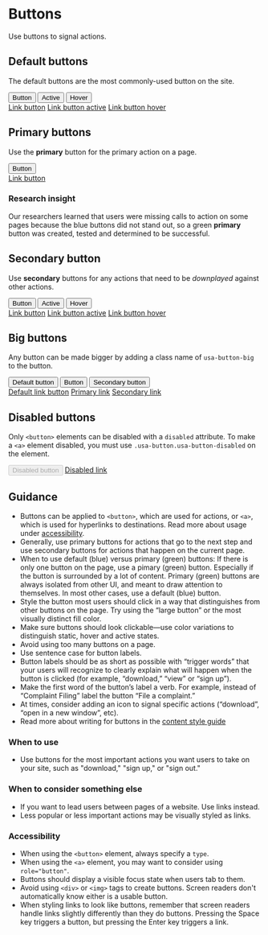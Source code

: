 
<Meta title="Designer Documentation/Buttons" />

# Buttons

Use buttons to signal actions.

## Default buttons

The default buttons are the most commonly-used button on the site.

<Canvas>
  <div>
    <button type="button" className="usa-button">Button</button>
    <button type="button" className="usa-button usa-button-active">Active</button>
    <button type="button" className="usa-button usa-button-hover">Hover</button>
    <br/>
    <a href="#" className="usa-button">Link button</a>
    <a href="#" className="usa-button usa-button-active">Link button active</a>
    <a href="#" className="usa-button usa-button-hover">Link button hover</a>
  </div>
</Canvas>

## Primary buttons

Use the **primary** button for the primary action on a page.


<Canvas>
  <div>
    <button type="button" class="usa-button-primary va-button-primary">Button</button>
    <br/>
    <a class="usa-button-primary va-button-primary" href="#">Link button</a>
  </div>
</Canvas>


### Research insight

Our researchers learned that users were missing calls to action on some pages because the blue buttons did not stand out, so a green **primary** button was created, tested and determined to be successful.

## Secondary button

Use **secondary** buttons for any actions that need to be _downplayed_ against other actions.


<Canvas>
  <div>
    <button class="usa-button-secondary">Button</button>
    <button class="usa-button-secondary usa-button-active">Active</button>
    <button class="usa-button-secondary usa-button-hover">Hover</button>
    <br/>
    <a href="#" class="usa-button usa-button-secondary">Link button</a>
    <a href="#" class="usa-button usa-button-secondary usa-button-active">Link button active</a>
    <a href="#" class="usa-button usa-button-secondary usa-button-hover">Link button hover</a>
  </div>
</Canvas>

## Big buttons

Any button can be made bigger by adding a class name of `usa-button-big` to the button.


<Canvas>
  <div>
    <button type="button" class="usa-button usa-button-big">Default button</button>
    <button type="button" class="usa-button-primary va-button-primary usa-button-big">Button</button>
    <button class="usa-button-secondary usa-button-big">Secondary button</button>
    <br/>
    <a href="#" class="usa-button usa-button-big">Default link button</a>
    <a href="#" class="usa-button-primary va-button-primary usa-button-big">Primary link</a>
    <a href="#" class="usa-button usa-button-secondary usa-button-big">Secondary link</a>
  </div>
</Canvas>

## Disabled buttons

Only `<button>` elements can be disabled with a `disabled` attribute. To make a `<a>` element disabled, you must use `.usa-button.usa-button-disabled` on the element.


<Canvas>
  <div>
    <button type="button" class="usa-button" disabled>Disabled button</button>
    <a href="#" class="usa-button usa-button-disabled">Disabled link</a>
  </div>
</Canvas>


## Guidance

* Buttons can be applied to `<button>`, which are used for actions,  or `<a>`, which is used for hyperlinks to destinations. Read more about usage under [accessibility](#accessibility).
* Generally, use primary buttons for actions that go to the next step and use secondary buttons for actions that happen on the current page.
* When to use default (blue) versus primary (green) buttons: If there is only one button on the page, use a pimary (green) button. Especially if the button is surrounded by a lot of content. Primary (green) buttons are always isolated from other UI, and meant to draw attention to themselves. In most other cases, use a default (blue) button.
* Style the button most users should click in a way that distinguishes from other buttons on the page. Try using the “large button” or the most visually distinct fill color.
* Make sure buttons should look clickable—use color variations to distinguish static, hover and active states.
* Avoid using too many buttons on a page.
* Use sentence case for button labels.
* Button labels should be as short as possible with “trigger words” that your users will recognize to clearly explain what will happen when the button is clicked (for example, “download,” “view” or “sign up”).
* Make the first word of the button’s label a verb. For example, instead of “Complaint Filing” label the button “File a complaint.”
* At times, consider adding an icon to signal specific actions (“download”, “open in a new window”, etc).
* Read more about writing for buttons in the [content style guide](../content-style-guide/buttons.html)

### When to use

* Use buttons for the most important actions you want users to take on your site, such as "download," "sign up," or "sign out."

### When to consider something else

* If you want to lead users between pages of a website. Use links instead.
* Less popular or less important actions may be visually styled as links.

### Accessibility

* When using the `<button>` element, always specify a `type`.
* When using the `<a>` element, you may want to consider using `role="button"`.
* Buttons should display a visible focus state when users tab to them.
* Avoid using `<div>` or `<img>` tags to create buttons. Screen readers don't automatically know either is a usable button.
* When styling links to look like buttons, remember that screen readers handle links slightly differently than they do buttons. Pressing the Space key triggers a button, but pressing the Enter key triggers a link.
